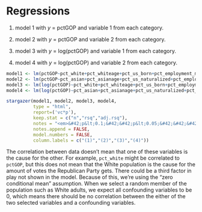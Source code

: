 # Regressions

1. model 1 with $y$ = pctGOP and variable 1 from each category. 

1. model 2 with $y$ = pctGOP and variable 2 from each category. 

1. model 3 with $y$ = log(pctGOP) and variable 1 from each category. 

1. model 4 with $y$ = log(pctGOP) and variable 2 from each category. 

```r
model1 <- lm(pctGOP~pct_white+pct_whiteage+pct_us_born+pct_employment_male,data=countyGIS_stat)
model2 <- lm(pctGOP~pct_asian+pct_asianage+pct_us_naturalized+pct_employment_female,data=countyGIS_stat)
model3 <- lm(log(pctGOP)~pct_white+pct_whiteage+pct_us_born+pct_employment_male,data=countyGIS_stat)
model4 <- lm(log(pctGOP)~pct_asian+pct_asianage+pct_us_naturalized+pct_employment_female,data=countyGIS_stat)

```

```r
stargazer(model1, model2, model3, model4,
          type = "html", 
          report=('vc*p'),
          keep.stat = c("n","rsq","adj.rsq"), 
          notes = "<em>&#42;p&lt;0.1;&#42;&#42;p&lt;0.05;&#42;&#42;&#42;p&lt;0.01</em>", 
          notes.append = FALSE, 
          model.numbers = FALSE, 
          column.labels = c("(1)","(2)","(3)","(4)"))
```


The correlation between data doesn't mean that one of these variables is the cause for the other. For example, `pct_white` might be correlated to `pctGOP`, but this does not mean that the White population is the cause for the amount of votes the Republican Party gets. There could be a third factor in play not shown in the model. Because of this, we're using the "zero conditional mean" assumption. When we select a random member of the population such as White adults, we expect all confounding variables to be 0, which means there should be no correlation between the either of the two selected variables and a confounding variables.


